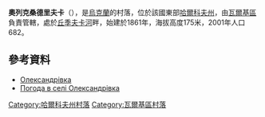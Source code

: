 {{coord|49|43|36|N|35|25|53|E|scale:100000_region:UA|display=title}}

'''奧列克桑德里夫卡'''（{{lang-uk|Олександрівка}}），是[[烏克蘭|烏克蘭]]的村落，位於該國東部[[哈爾科夫州|哈爾科夫州]]，由[[瓦爾基區|瓦爾基區]]負責管轄，處於[[丘季夫卡河|丘季夫卡河]]畔，始建於1861年，海拔高度175米，2001年人口682。

==參考資料==
*[http://gska2.rada.gov.ua/pls/z7502/A005?rdat1=09.01.2009&rf7571=32588 Олександрівка]{{dead link|date=2017年12月 |bot=InternetArchiveBot |fix-attempted=yes }}
* [http://weather.in.ua/ua/har'kovskaja/18641 Погода в селі Олександрівка]{{Wayback|url=http://weather.in.ua/ua/har%27kovskaja/18641 |date=20160323025054 }}

{{DEFAULTSORT:Олександрівка}}
[[Category:哈爾科夫州村落|Category:哈爾科夫州村落]]
[[Category:瓦爾基區村落|Category:瓦爾基區村落]]


{{Kharkiv-geo-stub}}